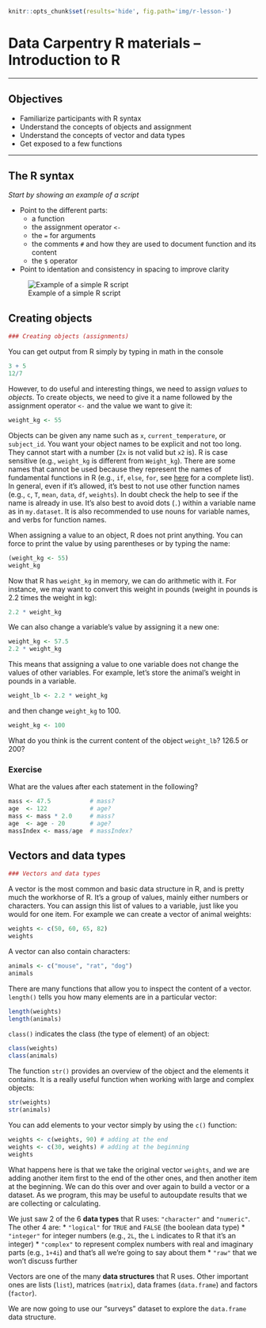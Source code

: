 ```r
knitr::opts_chunk$set(results='hide', fig.path='img/r-lesson-')
```

# Data Carpentry R materials -- Introduction to R

--------------------------------------------------

## Objectives

* Familiarize participants with R syntax
* Understand the concepts of objects and assignment
* Understand the concepts of vector and data types
* Get exposed to a few functions

---------------------------------------------------

## The R syntax

_Start by showing an example of a script_

* Point to the different parts:
  - a function
  - the assignment operator `<-`
  - the `=` for arguments
  - the comments `#` and how they are used to document function and its content
  - the `$` operator
* Point to identation and consistency in spacing to improve clarity

![Example of a simple R script](../../img/r_starting_example_script.png)

## Creating objects

```r
### Creating objects (assignments)
```

You can get output from R simply by typing in math in the console

```r
3 + 5
12/7
```

However, to do useful and interesting things, we need to assign _values_ to
_objects_. To create objects, we need to give it a name followed by the
assignment operator `<-` and the value we want to give it:

```r
weight_kg <- 55
```

Objects can be given any name such as `x`, `current_temperature`, or
`subject_id`. You want your object names to be explicit and not too long. They
cannot start with a number (`2x` is not valid but `x2` is). R is case sensitive
(e.g., `weight_kg` is different from `Weight_kg`). There are some names that
cannot be used because they represent the names of fundamental functions in R
(e.g., `if`, `else`, `for`, see
[here](https://stat.ethz.ch/R-manual/R-devel/library/base/html/Reserved.html)
for a complete list). In general, even if it's allowed, it's best to not use
other function names (e.g., `c`, `T`, `mean`, `data`, `df`, `weights`). In doubt
check the help to see if the name is already in use. It's also best to avoid
dots (`.`) within a variable name as in `my.dataset`. It is also recommended to
use nouns for variable names, and verbs for function names.

When assigning a value to an object, R does not print anything. You can force to
print the value by using parentheses or by typing the name:

```r
(weight_kg <- 55)
weight_kg
```

Now that R has `weight_kg` in memory, we can do arithmetic with it. For
instance, we may want to convert this weight in pounds (weight in pounds is 2.2
times the weight in kg):

```r
2.2 * weight_kg
```

We can also change a variable's value by assigning it a new one:


```r
weight_kg <- 57.5
2.2 * weight_kg
```

This means that assigning a value to one variable does not change the values of
other variables.  For example, let's store the animal's weight in pounds in a
variable.

```r
weight_lb <- 2.2 * weight_kg
```

and then change `weight_kg` to 100.

```r
weight_kg <- 100
```

What do you think is the current content of the object `weight_lb`? 126.5 or 200?

### Exercise

What are the values after each statement in the following?

```r
mass <- 47.5           # mass?
age  <- 122            # age?
mass <- mass * 2.0     # mass?
age  <- age - 20       # age?
massIndex <- mass/age  # massIndex?
```

## Vectors and data types

```r
### Vectors and data types
```

A vector is the most common and basic data structure in R, and is pretty much
the workhorse of R. It's a group of values, mainly either numbers or
characters. You can assign this list of values to a variable, just like you
would for one item. For example we can create a vector of animal weights:

```r
weights <- c(50, 60, 65, 82)
weights
```

A vector can also contain characters:

```r
animals <- c("mouse", "rat", "dog")
animals
```

There are many functions that allow you to inspect the content of a
vector. `length()` tells you how many elements are in a particular vector:

```r
length(weights)
length(animals)
```

`class()` indicates the class (the type of element) of an object:

```r
class(weights)
class(animals)
```

The function `str()` provides an overview of the object and the elements it
contains. It is a really useful function when working with large and complex
objects:

```r
str(weights)
str(animals)
```

You can add elements to your vector simply by using the `c()` function:

```r
weights <- c(weights, 90) # adding at the end
weights <- c(30, weights) # adding at the beginning
weights
```

What happens here is that we take the original vector `weights`, and we are
adding another item first to the end of the other ones, and then another item at
the beginning. We can do this over and over again to build a vector or a
dataset. As we program, this may be useful to autoupdate results that we are
collecting or calculating.

We just saw 2 of the 6 **data types** that R uses: `"character"` and
`"numeric"`. The other 4 are:
* `"logical"` for `TRUE` and `FALSE` (the boolean data type)
* `"integer"` for integer numbers (e.g., `2L`, the `L` indicates to R that it's an integer)
* `"complex"` to represent complex numbers with real and imaginary parts (e.g.,
  `1+4i`) and that's all we're going to say about them
* `"raw"` that we won't discuss further

Vectors are one of the many **data structures** that R uses. Other important
ones are lists (`list`), matrices (`matrix`), data frames (`data.frame`) and
factors (`factor`).

We are now going to use our "surveys" dataset to explore the `data.frame` data
structure.
